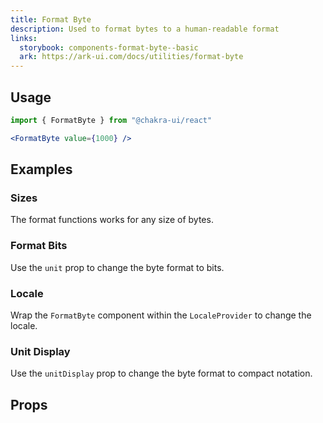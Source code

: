 ```yaml
---
title: Format Byte
description: Used to format bytes to a human-readable format
links:
  storybook: components-format-byte--basic
  ark: https://ark-ui.com/docs/utilities/format-byte
---
```


<ExampleTabs name="format-byte-basic" />

## Usage

```jsx
import { FormatByte } from "@chakra-ui/react"
```

```jsx
<FormatByte value={1000} />
```

## Examples

### Sizes

The format functions works for any size of bytes.

<ExampleTabs name="format-byte-sizes" />

### Format Bits

Use the `unit` prop to change the byte format to bits.

<ExampleTabs name="format-byte-with-unit" />

### Locale

Wrap the `FormatByte` component within the `LocaleProvider` to change the
locale.

<ExampleTabs name="format-byte-with-locale" />

### Unit Display

Use the `unitDisplay` prop to change the byte format to compact notation.

<ExampleTabs name="format-byte-with-unit-display" />

## Props

<PropTable component="Format" part="Byte" />
